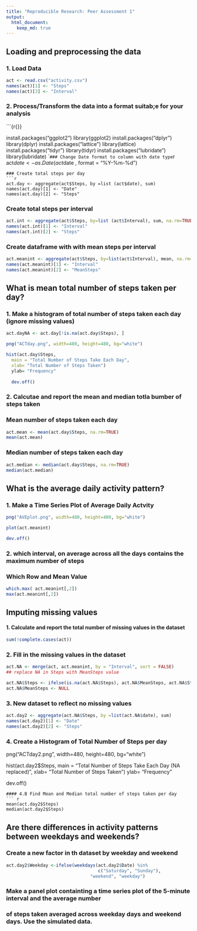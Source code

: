 ```yaml
---
title: "Reproducible Research: Peer Assessment 1"
output: 
  html_document:
    keep_md: true
---
```



## Loading and preprocessing the data

### 1. Load Data
```r
act <- read.csv("activity.csv")
names(act)[1] <- "Steps"
names(act)[3] <- "Interval"
```
### 2. Process/Transform the data into a format suitab;e for your analysis
```{r{}}

install.packages("ggplot2")
library(ggplot2)
install.packages("dplyr")
library(dplyr)
install.packages("lattice")
library(lattice)
install.packages("tidyr")
library(tidyr)
install.packages("lubridate")
library(lubridate)
````
### Change Date format to column with date type
```r
act$date <- as.Date(act$date , format = "%Y-%m-%d")
```
### Create total steps per day
```r
act.day <- aggregate(act$Steps, by =list (act$date), sum)
names(act.day)[1] <- "Date"
names(act.day)[2] <- "Steps"
```
### Create total steps per interval
```r
act.int <- aggregate(act$Steps, by=list (act$Interval), sum, na.rm=TRUE, na.action=NULL)
names(act.int)[1] <- "Interval"
names(act.int)[2] <- "Steps"
```
### Create dataframe with with mean steps per interval
```r
act.meanint <- aggregate(act$Steps, by=list(act$Interval), mean, na.rm=TRUE, na.action=NULL)
names(act.meanint)[1] <- "Interval"
names(act.meanint)[2] <- "MeanSteps"
```

## What is mean total number of steps taken per day?

### 1. Make a histogram of total number of steps taken each day (ignore missing values)
```r
act.dayNA <- act.day[!is.na(act.day$Steps), ]

png("ACTday.png", width=480, height=480, bg="white")

hist(act.day$Steps, 
  main = "Total Number of Steps Take Each Day",
  xlab= "Total Number of Steps Taken")
  ylab= "Frequency"
  
  dev.off()
```
### 2. Calcutae and report the mean and median totla bumber of steps taken  
  
### Mean number of steps taken each day  
```r
act.mean <- mean(act.day$Steps, na.rm=TRUE)
mean(act.mean)
```

### Median number of steps taken each day
```r
act.median <- median(act.day$Steps, na.rm=TRUE)
median(act.median)
```

## What is the average daily activity pattern?

### 1. Make a Time Series Plot of Average Daily Actvity
```r
png("AVEplot.png", width=480, height=480, bg="white")

plot(act.meanint)

dev.off()
```
### 2. which interval, on average across all the days contains the maximum number of steps

### Which Row and Mean Value
```r
which.max( act.meanint[,2])
max(act.meanint[,2])

```
## Imputing missing values

#### 1. Calculate and report the total number of missing values in the dataset
```r
sum(!complete.cases(act))
```
### 2. Fill in the missing values in the dataset
```r

act.NA <- merge(act, act.meanint, by = "Interval", sort = FALSE)
## replace NA in Steps with MeanSteps value

act.NA$Steps <- ifelse(is.na(act.NA$Steps), act.NA$MeanSteps, act.NA$Steps)
act.NA$MeanSteps <- NULL
```
### 3. New dataset to reflect no missing values
```r



act.day2 <- aggregate(act.NA$Steps, by =list(act.NA$date), sum)
names(act.day2)[1] <- "Date"
names(act.day2)[2] <- "Steps"

```
### 4. Create a Histogram of Total Number of Steps per day
png("ACTday2.png", width=480, height=480, bg="white")

hist(act.day2$Steps, 
  main = "Total Number of Steps Take Each Day (NA replaced)",
  xlab= "Total Number of Steps Taken")
  ylab= "Frequency"
  
  dev.off()
```
#### 4.B Find Mean and Median total number of steps taken per day
``` r
mean(act.day2$Steps)
median(act.day2$Steps)
```
## Are there differences in activity patterns between weekdays and weekends?

### Create a new factor in th dataset by weekday and weekend
``` r

act.day2$Weekday <-ifelse(weekdays(act.day2$Date) %in% 
                                   c("Saturday", "Sunday"), 
                                "weekend", "weekday")

```

### Make a panel plot containting a time series plot of the 5-minute interval and the average number
### of steps taken averaged across weekday days and weekend days. Use the simulated data.
